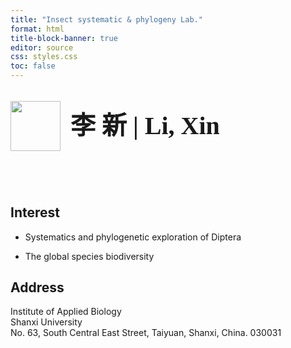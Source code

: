 ```yaml
---
title: "Insect systematic & phylogeny Lab."
format: html
title-block-banner: true
editor: source
css: styles.css
toc: false
---
```


<div style="align:left;font-size:40px;font-weight:bold;font-family:&#39;HarmonyOS Sans&#39;"> <img src="logo.webp" style="vertical-align:middle;width:80px;padding-right:16px;margin-top:-8px"/>李 新 | Li, Xin
</div>
</br>

## Interest

-   Systematics and phylogenetic exploration of Diptera

-   The global species biodiversity


## Address

Institute of Applied Biology\
Shanxi University\
No. 63, South Central East Street, Taiyuan, Shanxi, China. 030031
